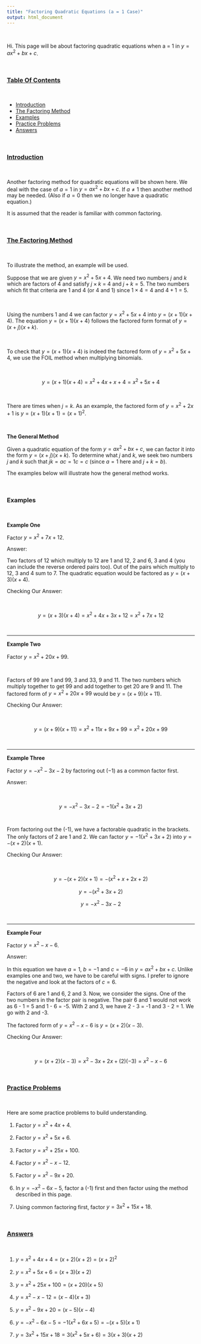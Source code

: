 ```yaml
---
title: "Factoring Quadratic Equations (a = 1 Case)"
output: html_document
---
```


&nbsp;

Hi. This page will be about factoring quadratic equations when a = 1 in $y = ax^2 + bx + c$.

&nbsp;

### <u>Table Of Contents</u>


&nbsp;

* <a href="#intro">Introduction</a>
* <a href="#factoring">The Factoring Method</a>
* <a href="#examples">Examples</a>
* <a href="#practice">Practice Problems</a>
* <a href="#answers">Answers</a>

&nbsp;

<a name="intro"></a>

### <u>Introduction</u>

&nbsp;

Another factoring method for quadratic equations will be shown here. We deal with the case of $a = 1$ in $y = ax^2 + bx + c$. If $a \neq 1$ then another method may be needed. (Also if $a = 0$ then we no longer have a quadratic equation.)

It is assumed that the reader is familiar with common factoring.

&nbsp;

<a name="factoring"></a>

### <u>The Factoring Method</u>

&nbsp;

To illustrate the method, an example will be used.

Suppose that we are given $y = x^2 + 5x + 4$. We need two numbers $j$ and $k$ which are factors of 4 and satisfy $j \times k$ = 4 and $j + k = 5$. The two numbers which fit that criteria are 1 and 4 (or 4 and 1) since $1 \times 4 = 4$ and $4 + 1 = 5$.

&nbsp;

Using the numbers 1 and 4 we can factor $y = x^2 + 5x + 4$ into $y = (x + 1)(x + 4)$. The equation $y = (x + 1)(x + 4)$ follows the factored form format of $y = (x + j)(x + k)$.

&nbsp;

To check that $y = (x + 1)(x + 4)$ is indeed the factored form of $y = x^2 + 5x + 4$, we use the FOIL method when multiplying binomials.

&nbsp;

$$y = (x + 1)(x + 4) = x^2 + 4x + x + 4 = x^2 + 5x + 4$$

&nbsp;

There are times when $j = k$. As an example, the factored form of $y = x^2 +2x + 1$ is $y = (x + 1)(x + 1) = (x + 1)^2$.

&nbsp;

**The General Method**

Given a quadratic equation of the form $y = ax^2 + bx + c$, we can factor it into the form $y = (x + j)(x + k)$. To determine what $j$ and $k$, we seek two numbers $j$ and $k$ such that $jk = ac = 1c = c$ (since $a =1$ here and $j + k = b$).

The examples below will illustrate how the general method works.

&nbsp;

<a name="examples"></a>

### Examples


&nbsp;

**Example One**

Factor $y = x^2 + 7x + 12$.

Answer:

Two factors of 12 which multiply to 12 are 1 and 12, 2 and 6, 3 and 4 (you can include the reverse ordered pairs too). Out of the pairs which multiply to 12, 3 and 4 sum to 7. The quadratic equation would be factored as $y = (x + 3)(x + 4)$.

Checking Our Answer:

&nbsp;

$$y = (x + 3)(x + 4) = x^2 + 4x + 3x + 12 = x^2 + 7x + 12$$

&nbsp;

---

**Example Two**

Factor $y = x^2 + 20x + 99$.

&nbsp;

Factors of 99 are 1 and 99, 3 and 33, 9 and 11. The two numbers which multiply together to get 99 and add together to get 20 are 9 and 11. The factored form of $y = x^2 + 20x + 99$ would be $y = (x + 9)(x + 11)$.

Checking Our Answer:

&nbsp;

$$y = (x + 9)(x + 11) = x^2 + 11x + 9x + 99 = x^2 + 20x + 99$$

&nbsp;

---

**Example Three**

Factor $y = -x^2 - 3x - 2$ by factoring out $(-1)$ as a common factor first.

Answer:

&nbsp;

$$y = -x^2 - 3x - 2 = -1(x^2 + 3x + 2)$$

&nbsp;

From factoring out the (-1), we have a factorable quadratic in the brackets. The only factors of 2 are 1 and 2. We can factor $y = -1(x^2 + 3x + 2)$ into $y = -(x + 2)(x + 1)$.

Checking Our Answer:

&nbsp;

$$y = -(x + 2)(x + 1) = -(x^2 + x + 2x + 2) $$

$$y = -(x^2 + 3x + 2) $$

$$ y =  -x^2 -3x -2 $$

&nbsp;

---

**Example Four**



Factor $y = x^2 - x - 6$.

Answer:

In this equation we have $a = 1$, $b = -1$ and $c = -6$ in $y = ax^2 + bx + c$. Unlike examples one and two, we have to be careful with signs. I prefer to ignore the negative and look at the factors of $c = 6$.

Factors of 6 are 1 and 6, 2 and 3. Now, we consider the signs. One of the two numbers in the factor pair is negative. The pair 6 and 1 would not work as 6 - 1 = 5 and 1 - 6 = -5. With 2 and 3, we have 2 - 3 = -1 and 3 - 2 = 1. We go with 2 and -3.

The factored form of $y = x^2 - x - 6$ is $y = (x + 2)(x - 3)$.

Checking Our Answer:

&nbsp;

$$y = (x + 2)(x - 3) = x^2 - 3x + 2x + (2)(-3) = x^2 - x - 6$$

<a name="practice"></a>

&nbsp;

### <u>Practice Problems</u>

&nbsp;

Here are some practice problems to build understanding.

1) Factor $y = x^2 + 4x + 4$.

2) Factor $y = x^2 + 5x + 6$.

3) Factor $y = x^2 + 25x + 100$.

4) Factor $y = x^2 - x - 12$.

5) Factor $y = x^2 - 9x + 20$.

6) In $y = -x^2 - 6x - 5$, factor a (-1) first and then factor using the method described in this page.

7) Using common factoring first, factor $y = 3x^2 + 15x + 18$.

&nbsp;

<a name="answers"></a>

### <u>Answers</u>

&nbsp;

1) $y = x^2 + 4x + 4 = (x + 2)(x + 2) = (x + 2)^2$

2) $y = x^2 + 5x + 6 = (x + 3)(x + 2)$

3) $y = x^2 + 25x + 100 = (x + 20)(x + 5)$

4) $y = x^2 - x - 12 = (x - 4)(x + 3)$

5) $y = x^2 - 9x + 20 = (x - 5)(x - 4)$

6) $y = -x^2 - 6x - 5 = -1(x^2 + 6x + 5) = -(x + 5)(x + 1)$

7) $y = 3x^2 + 15x + 18 = 3(x^2 + 5x + 6) = 3(x + 3)(x + 2)$
